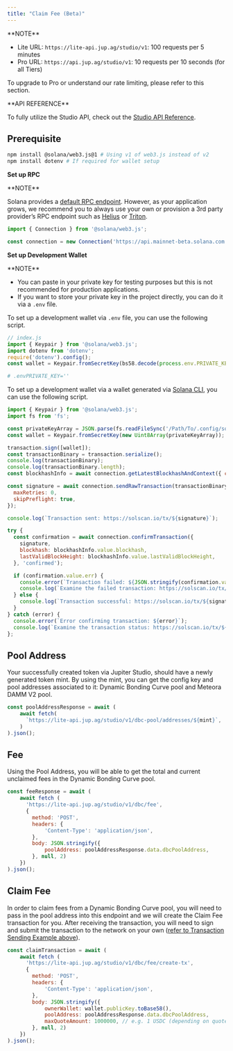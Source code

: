 ```yaml
---
title: "Claim Fee (Beta)"
---
```


<Info>
  **NOTE**

  * Lite URL: `https://lite-api.jup.ag/studio/v1`: 100 requests per 5 minutes
  * Pro URL: `https://api.jup.ag/studio/v1`: 10 requests per 10 seconds (for all Tiers)

  To upgrade to Pro or understand our rate limiting, please refer to this section.

  <CardGroup>
    <Card title="API Key Setup" href="/docs/api-setup" icon="key" horizontal/>
    <Card title="API Rate Limit" href="/docs/api-rate-limit" icon="gauge" horizontal/>
  </CardGroup>
</Info>

<Tip>
  **API REFERENCE**

  To fully utilize the Studio API, check out the [Studio API Reference](/api/studio-api).
</Tip>

## Prerequisite

<AccordionGroup>
<Accordion title="Dependencies">

```bash
npm install @solana/web3.js@1 # Using v1 of web3.js instead of v2
npm install dotenv # If required for wallet setup
```
</Accordion>

<Accordion title="RPC">

  **Set up RPC**

<Info>
  **NOTE**

  Solana provides a [default RPC endpoint](https://solana.com/docs/core/clusters). However, as your application grows, we recommend you to always use your own or provision a 3rd party provider’s RPC endpoint such as [Helius](https://helius.dev/) or [Triton](https://triton.one/).
</Info>

```js
import { Connection } from '@solana/web3.js';

const connection = new Connection('https://api.mainnet-beta.solana.com');
```
</Accordion>

<Accordion title="Wallet">

  **Set up Development Wallet**

<Info>
  **NOTE**

  * You can paste in your private key for testing purposes but this is not recommended for production applications.
  * If you want to store your private key in the project directly, you can do it via a `.env` file.
</Info>

To set up a development wallet via `.env` file, you can use the following script.

```js
// index.js
import { Keypair } from '@solana/web3.js';
import dotenv from 'dotenv';
require('dotenv').config();
const wallet = Keypair.fromSecretKey(bs58.decode(process.env.PRIVATE_KEY || ''));
  ```

```bash
# .envPRIVATE_KEY=''
```

To set up a development wallet via a wallet generated via [Solana CLI](https://solana.com/docs/intro/installation#solana-cli-basics), you can use the following script.

```js
import { Keypair } from '@solana/web3.js';
import fs from 'fs';

const privateKeyArray = JSON.parse(fs.readFileSync('/Path/To/.config/solana/id.json', 'utf8').trim());
const wallet = Keypair.fromSecretKey(new Uint8Array(privateKeyArray));
```
</Accordion>

<Accordion title="Transaction Sending Example">

```js
transaction.sign([wallet]);
const transactionBinary = transaction.serialize();
console.log(transactionBinary);
console.log(transactionBinary.length);
const blockhashInfo = await connection.getLatestBlockhashAndContext({ commitment: 'finalized' });

const signature = await connection.sendRawTransaction(transactionBinary, {
  maxRetries: 0,
  skipPreflight: true,
});

console.log(`Transaction sent: https://solscan.io/tx/${signature}`);

try {
  const confirmation = await connection.confirmTransaction({
    signature,
    blockhash: blockhashInfo.value.blockhash,
    lastValidBlockHeight: blockhashInfo.value.lastValidBlockHeight,
  }, 'confirmed');

  if (confirmation.value.err) {
    console.error(`Transaction failed: ${JSON.stringify(confirmation.value.err)}`);
    console.log(`Examine the failed transaction: https://solscan.io/tx/${signature}`);
  } else {
    console.log(`Transaction successful: https://solscan.io/tx/${signature}`);
  }
} catch (error) {
  console.error(`Error confirming transaction: ${error}`);
  console.log(`Examine the transaction status: https://solscan.io/tx/${signature}`);
};
```
</Accordion>
</AccordionGroup>

## Pool Address

Your successfully created token via Jupiter Studio, should have a newly generated token mint. By using the mint, you can get the config key and pool addresses associated to it: Dynamic Bonding Curve pool and Meteora DAMM V2 pool.

```js
const poolAddressResponse = await (
    await fetch(
      `https://lite-api.jup.ag/studio/v1/dbc-pool/addresses/${mint}`,
    )
).json();
```

## Fee

Using the Pool Address, you will be able to get the total and current unclaimed fees in the Dynamic Bonding Curve pool.

```js
const feeResponse = await (
    await fetch (
      'https://lite-api.jup.ag/studio/v1/dbc/fee',
      {
        method: 'POST',
        headers: {
            'Content-Type': 'application/json',
        },
        body: JSON.stringify({
            poolAddress: poolAddressResponse.data.dbcPoolAddress,
        }, null, 2)
    })
).json();
```

## Claim Fee

In order to claim fees from a Dynamic Bonding Curve pool, you will need to pass in the pool address into this endpoint and we will create the Claim Fee transaction for you. After receiving the transaction, you will need to sign and submit the transaction to the network on your own ([refer to Transaction Sending Example above](#prerequisite)).

```js
const claimTransaction = await (
    await fetch (
      'https://lite-api.jup.ag/studio/v1/dbc/fee/create-tx',
      {
        method: 'POST',
        headers: {
            'Content-Type': 'application/json',
        },
        body: JSON.stringify({
            ownerWallet: wallet.publicKey.toBase58(),
            poolAddress: poolAddressResponse.data.dbcPoolAddress,
            maxQuoteAmount: 1000000, // e.g. 1 USDC (depending on quote mint and decimals)
        }, null, 2)
    })
).json();
```
